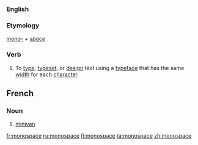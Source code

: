 {{wikipedia|dab=monospace}}
===English===
===Etymology===
''[[mono-]] + [[space]]''
===Verb===
{{en-verb|monospaces|monospacing|monospaced}}

# To [[type]], [[typeset]], or [[design]] text using a [[typeface]] that has the same [[width]] for each [[character]].

==French==

===Noun===
{{fr-noun|m}}

# [[minivan]]

[[fr:monospace]]
[[ru:monospace]]
[[fi:monospace]]
[[ta:monospace]]
[[zh:monospace]]